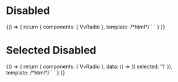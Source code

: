

<Meta title="Components/RadioButton/Disabled" component={VvRadio} />

# Disabled

<Canvas>
	<Story name="disabled">
		{() => {
			return {
				components: { VvRadio },
				template:
					/*html*/
					`
                        <vv-radio name="r1" value="1" label="Valore 1" disabled/> 
                    `
			}
		}}
	</Story>
</Canvas>

# Selected Disabled

<Canvas>
	<Story name="checked disabled">
		{() => {
			return {
				components: { VvRadio },
				data: () => ({ selected: '1' }),
				template:
					/*html*/
					`
                        <vv-radio :model-value="selected" name="r1" value="1" label="Valore 1" disabled/> 
                    `
			}
		}}
	</Story>
</Canvas>
